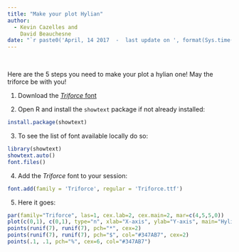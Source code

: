 ```yaml
---
title: "Make your plot Hylian"
author:
  - Kevin Cazelles and
    David Beauchesne
date: "`r paste0('April, 14 2017  -  last update on ', format(Sys.time(), '%B, %d %Y'))`"
---
```


<!-- `paste0("2017-04-15", Last update, format(Sys.time(), "%B, %d %Y"))` -->

<br/>

Here are the 5 steps you need to make your plot a hylian one!
May the triforce be with you!

1. Download the [*Triforce* font](https://zeldauniverse.net/media/fonts/)

2. Open R and install the `showtext` package if not already installed:

```r
install.package(showtext)
```

3. To see the list of font available locally do so:

```r
library(showtext)
showtext.auto()
font.files()
```

4. Add the *Triforce* font to your session:

```r
font.add(family = 'Triforce', regular = 'Triforce.ttf')
```

5. Here it goes:

```r
par(family="Triforce", las=1, cex.lab=2, cex.main=2, mar=c(4,5,5,0))
plot(c(0,1), c(0,1), type="n", xlab="X-axis", ylab="Y-axis", main="Hylian Style - Link must be proud of us!")
points(runif(7), runif(7), pch="*", cex=2)
points(runif(7), runif(7), pch="$", col="#347AB7", cex=2)
points(.1, .1, pch="%", cex=6, col="#347AB7")
```
